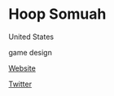 # Hoop Somuah

<Location>

United States

</Location>

<Skills>

game design

</Skills>

<Personal>

[Website](https://hoopsomuah.com)

[Twitter](https://twitter.com/hoopsomuah)

</Personal>


